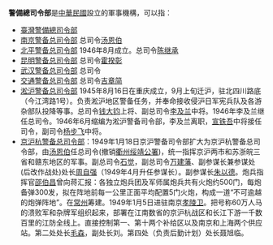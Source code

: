 '''警備總司令部'''是[[中華民國|中華民國]]設立的軍事機構，可以指：
* [[臺灣警備總司令部|臺灣警備總司令部]]
* [[南京警备总司令部|南京警备总司令部]] 总司令[[汤恩伯|汤恩伯]]
* [[北平警备总司令部|北平警备总司令部]] 1946年8月成立。总司令[[陈继承|陈继承]]
* [[昆明警备总司令部|昆明警备总司令部]] 总司令[[霍揆彰|霍揆彰]]
* [[武汉警备总司令部|武汉警备总司令部]] 总司令
*[[交通警备总司令部|交通警备总司令部]] 总司令[[吉章简|吉章简]]
*[[淞沪警备总司令部|淞沪警备总司令部]] 1945年8月16日在重庆成立，9月上旬迁沪，驻北四川路底（今江湾路1号）。负责淞沪地区警备任务，并奉命接收侵沪日军宪兵队及各游杂部队投降等事。总司令[[钱大钧|钱大钧]]上将、副总司令[[李及兰|李及兰]]中将。1946年李及兰继任总司令。1946年6月缩编为淞沪警备司令部，李及兰离职，[[宣铁吾|宣铁吾]]中将接任司令，副司令[[杨步飞|杨步飞]]中将。 
*[[京沪杭警备总司令部|京沪杭警备总司令部]]：1949年1月18日京沪警备司令部扩大为京沪杭警备总司令部，由[[汤恩伯|汤恩伯]]任总司令(撤销[[衢州绥靖公署|衢州绥靖公署]])，统一指挥京沪两市和苏浙皖三省和赣东地区的军事。副总司令[[石觉|石觉]]，副总司令[[万建藩|万建藩]]、副参谋长兼参谋处(后改作战处)处长[[周自强|周自强]]（1949年4月升任参谋长）。副参谋长[[朱以德|朱以德]]。炮兵指挥官[[邵伯昌|邵伯昌]]曾向蒋汇报：各独立炮兵团及军师属炮兵共有火炮约500门，每炮备弹300发，拟在阵地前每一公里正面平均配置5门火炮，构成一道“不可逾越的炮弹阵地”。在[[常州|常州]]筹建。1949年1月5日进驻南京[[孝陵卫|孝陵卫]]。把号称60万人马的溃败军和杂牌军组织起来，部署在江南数省的京沪杭战区和长江下游一千数百里的江防全线上。直接控制第一、第十两个补给区以及南京和上海两个供应站。第二处处长[[毛森|毛森]]，副处长刘。第四处（负责后勤计划）处长聂旭临。
{{消歧义}}